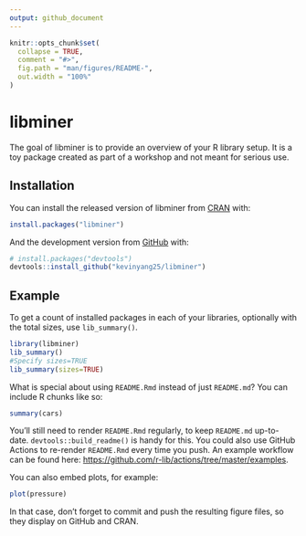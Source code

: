 ```yaml
---
output: github_document
---
```


<!-- README.md is generated from README.Rmd. Please edit that file -->

```r
knitr::opts_chunk$set(
  collapse = TRUE,
  comment = "#>",
  fig.path = "man/figures/README-",
  out.width = "100%"
)
```

# libminer

<!-- badges: start -->
<!-- badges: end -->

The goal of libminer is to provide an overview of your R library setup. It is 
a toy package created as part of a workshop and not meant for serious use.

## Installation

You can install the released version of libminer from [CRAN](https://CRAN.R-project.org) with:

``` r
install.packages("libminer")
```

And the development version from [GitHub](https://github.com/) with:

``` r
# install.packages("devtools")
devtools::install_github("kevinyang25/libminer")
```
## Example

To get a count of installed packages in each of your libraries, optionally with the total sizes, use `lib_summary()`.

```r
library(libminer)
lib_summary()
#Specify sizes=TRUE
lib_summary(sizes=TRUE)
```

What is special about using `README.Rmd` instead of just `README.md`? You can include R chunks like so:

```r
summary(cars)
```

You'll still need to render `README.Rmd` regularly, to keep `README.md` up-to-date. `devtools::build_readme()` is handy for this. You could also use GitHub Actions to re-render `README.Rmd` every time you push. An example workflow can be found here: <https://github.com/r-lib/actions/tree/master/examples>.

You can also embed plots, for example:

```r
plot(pressure)
```

In that case, don't forget to commit and push the resulting figure files, so they display on GitHub and CRAN.
